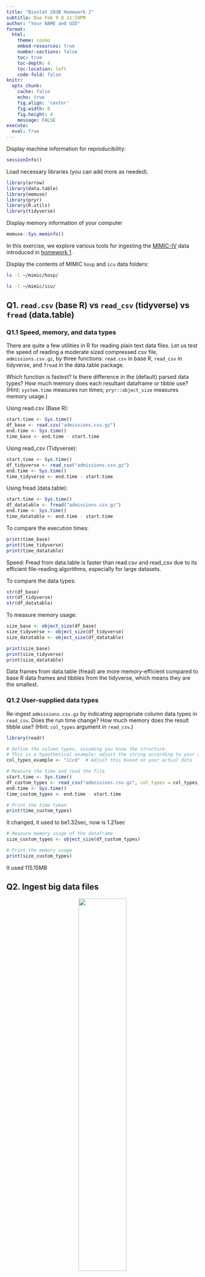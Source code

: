 ```yaml
---
title: "Biostat 203B Homework 2"
subtitle: Due Feb 9 @ 11:59PM
author: "Your NAME and UID"
format:
  html:
    theme: cosmo
    embed-resources: true
    number-sections: false
    toc: true
    toc-depth: 4
    toc-location: left
    code-fold: false
knitr:
  opts_chunk: 
    cache: false    
    echo: true
    fig.align: 'center'
    fig.width: 6
    fig.height: 4
    message: FALSE
execute:
  eval: True    
---
```


Display machine information for reproducibility:
```r
sessionInfo()
```

Load necessary libraries (you can add more as needed).
```r
library(arrow)
library(data.table)
library(memuse)
library(pryr)
library(R.utils)
library(tidyverse)
```

Display memory information of your computer
```r
memuse::Sys.meminfo()
```

In this exercise, we explore various tools for ingesting the [MIMIC-IV](https://mimic.mit.edu/docs/iv/) data introduced in [homework 1](https://ucla-biostat-203b.github.io/2024winter/hw/hw1/hw1.html).

Display the contents of MIMIC `hosp` and `icu` data folders:

```bash
ls -l ~/mimic/hosp/
```

```bash
ls -l ~/mimic/icu/
```

## Q1. `read.csv` (base R) vs `read_csv` (tidyverse) vs `fread` (data.table)

### Q1.1 Speed, memory, and data types

There are quite a few utilities in R for reading plain text data files. Let us test the speed of reading a moderate sized compressed csv file, `admissions.csv.gz`, by three functions: `read.csv` in base R, `read_csv` in tidyverse, and `fread` in the data.table package.

Which function is fastest? Is there difference in the (default) parsed data types? How much memory does each resultant dataframe or tibble use? (Hint: `system.time` measures run times; `pryr::object_size` measures memory usage.) 

Using read.csv (Base R):
```r

start.time <- Sys.time()
df_base <- read.csv("admissions.csv.gz")
end.time <- Sys.time()
time_base <- end.time - start.time

```


Using read_csv (Tidyverse):

```r
start.time <- Sys.time()
df_tidyverse <- read_csv("admissions.csv.gz")
end.time <- Sys.time()
time_tidyverse <- end.time - start.time

```

Using fread (data.table):

```r

start.time <- Sys.time()
df_datatable <- fread("admissions.csv.gz")
end.time <- Sys.time()
time_datatable <- end.time - start.time


```


To compare the execution times:

```r
print(time_base)
print(time_tidyverse)
print(time_datatable)

```
Speed: Fread from data.table is faster than read.csv and read_csv due to its efficient file-reading algorithms, especially for large datasets.


To compare the data types:
```r
str(df_base)
str(df_tidyverse)
str(df_datatable)


```
To measure memory usage:

```r
size_base <- object_size(df_base)
size_tidyverse <- object_size(df_tidyverse)
size_datatable <- object_size(df_datatable)

print(size_base)
print(size_tidyverse)
print(size_datatable)


```
Data frames from data.table (fread) are more memory-efficient compared to base R data frames and tibbles from the tidyverse, which means they are the smallest.





### Q1.2 User-supplied data types

Re-ingest `admissions.csv.gz` by indicating appropriate column data types in `read_csv`. Does the run time change? How much memory does the result tibble use? (Hint: `col_types` argument in `read_csv`.)


```r
library(readr)

# Define the column types, assuming you know the structure.
# This is a hypothetical example; adjust the string according to your actual data structure.
col_types_example <- "iccd"  # Adjust this based on your actual data

# Measure the time and read the file
start.time <- Sys.time()
df_custom_types <- read_csv("admissions.csv.gz", col_types = col_types_example)
end.time <- Sys.time()
time_custom_types <- end.time - start.time

# Print the time taken
print(time_custom_types)


```

It changed, it used to be1.32sec, now is 1.21sec



```r

# Measure memory usage of the dataframe
size_custom_types <- object_size(df_custom_types)

# Print the memory usage
print(size_custom_types)
```
It used 115.15MB

## Q2. Ingest big data files

<p align="center">
  <img src="./bigfile.png" width="50%">
</p>

Let us focus on a bigger file, `labevents.csv.gz`, which is about 125x bigger than `admissions.csv.gz`.
```bash
ls -l ~/mimic/hosp/labevents.csv.gz
```
Display the first 10 lines of this file.
```bash
zcat < ~/mimic/hosp/labevents.csv.gz | head -10
```

### Q2.1 Ingest `labevents.csv.gz` by `read_csv`

<p align="center">
  <img src="./readr_logo.png" width="20%">
</p>

Try to ingest `labevents.csv.gz` using `read_csv`. What happens? If it takes more than 5 minutes on your computer, then abort the program and report your findings. 

```r
# Attempt to read the compressed CSV file
start.time <- Sys.time()
labevents <- read_csv("labevents.csv.gz")
end.time <- Sys.time()

# Calculate the time taken
time_taken <- end.time - start.time
print(time_taken)


```

It takes very long to run the code

### Q2.2 Ingest selected columns of `labevents.csv.gz` by `read_csv`

Try to ingest only columns `subject_id`, `itemid`, `charttime`, and `valuenum` in `labevents.csv.gz` using `read_csv`.  Does this solve the ingestion issue? (Hint: `col_select` argument in `read_csv`.)

```r


# Define the columns you want to select
columns_to_select <- c("subject_id", "itemid", "charttime", "valuenum")

# Read the file, selecting only the specified columns
labevents_subset <- read_csv("labevents.csv.gz", col_select = columns_to_select)

```

It is still very slow to indest the file, didn't solve the problem

### Q2.3 Ingest subset of `labevents.csv.gz`

<p align="center">
  <img src="./linux_logo.png" width="20%">
</p>

Our first strategy to handle this big data file is to make a subset of the `labevents` data.  Read the [MIMIC documentation](https://mimic.mit.edu/docs/iv/modules/hosp/labevents/) for the content in data file `labevents.csv`.

In later exercises, we will only be interested in the following lab items: creatinine (50912), potassium (50971), sodium (50983), chloride (50902), bicarbonate (50882), hematocrit (51221), white blood cell count (51301), and glucose (50931) and the following columns: `subject_id`, `itemid`, `charttime`, `valuenum`. Write a Bash command to extract these columns and rows from `labevents.csv.gz` and save the result to a new file `labevents_filtered.csv.gz` in the current working directory. (Hint: use `zcat <` to pipe the output of `labevents.csv.gz` to `awk` and then to `gzip` to compress the output. To save render time, put `#| eval: false` at the beginning of this code chunk.)

Display the first 10 lines of the new file `labevents_filtered.csv.gz`. How many lines are in this new file? How long does it take `read_csv` to ingest `labevents_filtered.csv.gz`?


```bash


zcat labevents.csv.gz | awk -F, 'BEGIN {OFS=","} NR==1 || $5 ~ /^(50912|50971|50983|50902|50882|51221|51301|50931)$/ {print $2,$5,$7,$10}' | gzip > labevents_filtered.csv.gz


```

```bash

zcat< labevents_filtered.csv.gz | head -10


```
This is the first 10 lines

```bash
zcat labevents_filtered.csv.gz | wc -l

```
There are 24855910 lines in the new file.
```r
start.time <- Sys.time()
labevents_filtered <- read_csv("labevents_filtered.csv.gz")
end.time <- Sys.time()

time_taken <- end.time - start.time
print(time_taken)


```
It takes 5.10secs to ingest the file

### Q2.4 Ingest `labevents.csv` by Apache Arrow

<p align="center">
  <img src="./arrow_logo.png" width="30%">
</p>

Our second strategy is to use [Apache Arrow](https://arrow.apache.org/) for larger-than-memory data analytics. Unfortunately Arrow does not work with gz files directly. First decompress `labevents.csv.gz` to `labevents.csv` and put it in the current working directory. To save render time, put `#| eval: false` at the beginning of this code chunk.

```bash

gzip -d labevents.csv.gz

```

Then use [`arrow::open_dataset`](https://arrow.apache.org/docs/r/reference/open_dataset.html) to ingest `labevents.csv`, select columns, and filter `itemid` as in Q2.3. How long does the ingest+select+filter process take? Display the number of rows and the first 10 rows of the result tibble, and make sure they match those in Q2.3. (Hint: use `dplyr` verbs for selecting columns and filtering rows.)

```r

# Adjust the path to where labevents.csv is located
labevents_dataset <- arrow::open_dataset("labevents.csv", format = "csv")

# Define the specific item IDs you're interested in
item_ids <- c("50912", "50971", "50983", "50902", "50882", "51221", "51301", "50931")

# Use dplyr to filter and select the relevant columns
filtered_data <- labevents_dataset %>%
  filter(itemid %in% item_ids) %>%
  select(subject_id, itemid, charttime, valuenum)

# Collect the result into memory (if feasible) and view the first 10 rows
result <- filtered_data %>% collect()
head(result, 10)

```
They match the output of 2.3.


Write a few sentences to explain what is Apache Arrow. Imagine you want to explain it to a layman in an elevator. 


Apache Arrow is like a high-speed train for data. Imagine you have to get a lot of people (data) from one city (application) to another quickly and efficiently. Normally, roads (traditional data formats) can cause traffic jams because they're not designed for speed or large volumes. Apache Arrow, on the other hand, is like a super-fast train track that connects different cities (applications, databases, and programming languages). It allows data to travel at high speeds without getting bogged down, making it much easier and quicker for different programs to talk to each other and handle large amounts of data smoothly. So, it's all about moving data fast and efficiently, saving time and avoiding headaches.








### Q2.5 Compress `labevents.csv` to Parquet format and ingest/select/filter

<p align="center">
  <img src="./parquet_logo.png" width="30%">
</p>

Re-write the csv file `labevents.csv` in the binary Parquet format (Hint: [`arrow::write_dataset`](https://arrow.apache.org/docs/r/reference/write_dataset.html).) How large is the Parquet file(s)? How long does the ingest+select+filter process of the Parquet file(s) take? Display the number of rows and the first 10 rows of the result tibble and make sure they match those in Q2.3. (Hint: use `dplyr` verbs for selecting columns and filtering rows.)

```r



# Assuming labevents.csv is already in your working directory
csv_file <- "labevents.csv"
parquet_file <- "labevents.parquet"

# Read the CSV file
labevents_dataset <- arrow::open_dataset(csv_file, format = "csv")

# Write the dataset to a Parquet file
arrow::write_dataset(labevents_dataset, parquet_file, format = "parquet")


```

```r

file.info(parquet_file)$size


```


```r
# Open the Parquet dataset
parquet_dataset <- arrow::open_dataset(parquet_file)

# Filter and select as per Q2.3 requirements
filtered_data <- parquet_dataset %>%
  filter(itemid %in% c("50912", "50971", "50983", "50902", "50882", "51221", "51301", "50931")) %>%
  select(subject_id, itemid, charttime, valuenum)

# Collect the result (considering it fits in memory)
result <- filtered_data %>% collect()
# Display the number of rows
nrow(result)



# Display the first 10 rows
head(result, 10)


```

It is the same as 2.3


Write a few sentences to explain what is the Parquet format. Imagine you want to explain it to a layman in an elevator.


Imagine you have a bookshelf full of photo albums, but instead of organizing the photos by event or date, you organize them by the type of photo—like all the beach photos together, all the birthday photos together, and so on. The Parquet format does something similar with data. It's a way of storing data that makes it really fast and easy to pull out just the information you need without having to go through everything else. This means when computers work with data in Parquet format, they can quickly find and use just the bits they need, saving time and energy. It's like being able to instantly grab all your beach vacation photos when you want to reminisce about the sun and sand, without having to flip through every album on the shelf.


### Q2.6 DuckDB

<p align="center">
  <img src="./duckdb_logo.png" width="20%">
</p>

Ingest the Parquet file, convert it to a DuckDB table by [`arrow::to_duckdb`](https://arrow.apache.org/docs/r/reference/to_duckdb.html), select columns, and filter rows as in Q2.5. How long does the ingest+convert+select+filter process take? Display the number of rows and the first 10 rows of the result tibble and make sure they match those in Q2.3. (Hint: use `dplyr` verbs for selecting columns and filtering rows.)

```r
library(arrow)
library(duckdb)
library(dplyr)

start.time <- Sys.time()
parquet_dataset <- arrow::open_dataset("labevents.parquet", format= "parquet")

# Create a DuckDB connection
con <- dbConnect(duckdb::duckdb())

# Use Arrow's integration with DuckDB to register the dataset for querying
# Note: Adjust this step based on the method that fits your workflow and versions
labevents_duck<-arrow::to_duckdb( parquet_dataset,con)

# Now, you can perform your dplyr operations
result <- labevents_duck %>%
  filter(itemid %in% c("50912", "50971", "50983", "50902", "50882", "51221", "51301", "50931")) %>%
  select(subject_id, itemid, charttime, valuenum) %>%
  collect()
end.time <- Sys.time()

# After your operations, display the result
print(head(result, 10))

time_taken <- end.time - start.time
print(time_taken)

```



Write a few sentences to explain what is DuckDB. Imagine you want to explain it to a layman in an elevator.

## Q3. Ingest and filter `chartevents.csv.gz`

[`chartevents.csv.gz`](https://mimic.mit.edu/docs/iv/modules/icu/chartevents/) contains all the charted data available for a patient. During their ICU stay, the primary repository of a patient’s information is their electronic chart. The `itemid` variable indicates a single measurement type in the database. The `value` variable is the value measured for `itemid`. The first 10 lines of `chartevents.csv.gz` are
```bash
zcat < ~/mimic/icu/chartevents.csv.gz | head -10
```
[`d_items.csv.gz`](https://mimic.mit.edu/docs/iv/modules/icu/d_items/) is the dictionary for the `itemid` in `chartevents.csv.gz`.
```bash
zcat < ~/mimic/icu/d_items.csv.gz | head -10
```
In later exercises, we are interested in the vitals for ICU patients: heart rate (220045), mean non-invasive blood pressure (220181), systolic non-invasive blood pressure (220179), body temperature in Fahrenheit (223761), and respiratory rate (220210). Retrieve a subset of `chartevents.csv.gz` only containing these items, using the favorite method you learnt in Q2. 



```bash


zcat chartevents.csv.gz  | awk -F, 'BEGIN {OFS=","} NR==1 || $7 ~ /^(220045|220181|220179|223761|220210)$/ {print $1,$2,$3,$4,$5,$6,$7,$8,$9,$10,$11}' | gzip > chartevents_filtered_vitals.csv.gz



```



```bash

zcat< chartevents_filtered_vitals.csv.gz | head -10

```

This is the first 10 rows of the document.


Document the steps and show code. Display the number of rows and the first 10 rows of the result tibble.



```bash
zcat chartevents_filtered_vitals.csv.gz | wc -l
```
There are 22502320 rows



